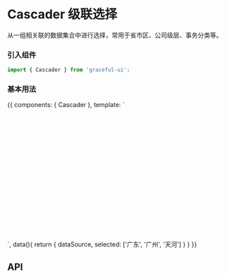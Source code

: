 
<Meta title="数据录入|Cascader 级联选择" component={Cascader} />

# Cascader 级联选择

从一组相关联的数据集合中进行选择，常用于省市区、公司级层、事务分类等。

### 引入组件

```js
import { Cascader } from 'graceful-ui';
```

### 基本用法

<Preview>
  <Story name="基本用法">
    {{
      components: { Cascader },
      template: `
        <div style="height: 300px;">
            <cascader :source="dataSource" v-model="selected"></cascader>
        </div>
      `,
      data(){
          return { 
              dataSource, 
              selected: ['广东', '广州', '天河']
          }
      }
    }}
  </Story>
</Preview>

## API

<Props of={Cascader} />
